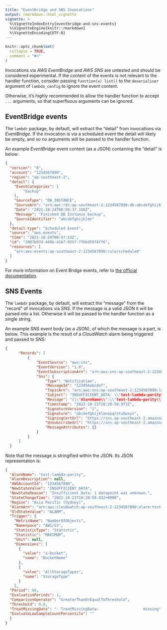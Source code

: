 ```yaml
---
title: "EventBridge and SNS Invocations"
output: rmarkdown::html_vignette
vignette: >
  %\VignetteIndexEntry{eventbridge-and-sns-events}
  %\VignetteEngine{knitr::rmarkdown}
  %\VignetteEncoding{UTF-8}
---
```


```r
knitr::opts_chunk$set(
  collapse = TRUE,
  comment = "#>"
)
```

Invocations via _AWS EventBridge_ and _AWS SNS_ are untested and should be considered 
experimental. If the content of the events is not relevant to the handler
function, consider passing `function(x) list()` to the `deserialiser` argument
of `lambda_config` to ignore the event content.

Otherwise, it's highly recommended to allow the handler function to accept `...` 
arguments, so that superfluous arguments can be ignored.

## EventBridge events

The `lambdr` package, by default, will extract the "detail" from invocations via _EventBridge_. If the invocation is via a scheduled event the detail will likely
be empty, and so no arguments will be passed to the handler function.

An example _EventBridge_ event content (as a JSON) containing the "detail" is
below:

```json
{
  "version": "0",
  "account": "1234567890",
  "region": "ap-southeast-2",
  "detail": {
    "EventCategories": [
        "backup"
    ],
    "SourceType": "DB_INSTANCE",
    "SourceArn": "arn:aws:rds:ap-southeast-2:1234567890:db:abcdefghijklmn",
    "Date": "2021-10-24T08:56:37.156Z",
    "Message": "Finished DB Instance backup",
    "SourceIdentifier": "abcdefghijklmn"
  },
  "detail-type": "Scheduled Event",
  "source": "aws.events",
  "time": "2021-10-24T08:47:23Z",
  "id": "2007b97d-449b-41b7-9257-7fbbd5974ff6",
  "resources": [
    "arn:aws:events:ap-southeast-2:1234567890:rule/scheduled"
  ]
}
```

For more information on Event Bridge events, refer to 
[the official documentation](https://docs.aws.amazon.com/lambda/latest/dg/services-cloudwatchevents.html).

## SNS Events

The `lambdr` package, by default, will extract the "message" from the "record"
of invocations via _SNS_. If the message is a valid JSON it will be parsed into
a list. Otherwise it will be passed to the handler function as a single string.

An example SNS event body (as a JSON), of which the message is a part, is below.
This example is the result of a _CloudWatch_ alarm being triggered and passed to
SNS:

```json
{
      "Records": [
          {
              "EventSource": "aws:sns",
              "EventVersion": "1.0",
              "EventSubscriptionArn": "arn:aws:sns:ap-southeast-2:1234567890:lambda-parity-test:123456abcdef",
              "Sns": {
                  "Type": "Notification",
                  "MessageId": "123456abcdef",
                  "TopicArn": "arn:aws:sns:ap-southeast-2:1234567890:lambda-parity-test",
                  "Subject": "INSUFFICIENT_DATA: \\"test-lambda-parity\\" in Asia Pacific (Sydney)",
                  "Message": "{\\"AlarmName\\":\\"test-lambda-parity\\",\\"AlarmDescription\\":null,\\"AWSAccountId\\":\\"1234567890\\",\\"NewStateValue\\":\\"INSUFFICIENT_DATA\\",\\"NewStateReason\\":\\"Insufficient Data: 1 datapoint was unknown.\\",\\"StateChangeTime\\":\\"2021-10-21T10:20:50.932+0000\\",\\"Region\\":\\"Asia Pacific (Sydney)\\",\\"AlarmArn\\":\\"arn:aws:cloudwatch:ap-southeast-2:1234567890:alarm:test-lambda-parity\\",\\"OldStateValue\\":\\"ALARM\\",\\"Trigger\\":{\\"MetricName\\":\\"NumberOfObjects\\",\\"Namespace\\":\\"AWS/S3\\",\\"StatisticType\\":\\"Statistic\\",\\"Statistic\\":\\"MAXIMUM\\",\\"Unit\\":null,\\"Dimensions\\":[{\\"value\\":\\"random-data\\",\\"name\\":\\"BucketName\\"},{\\"value\\":\\"AllStorageTypes\\",\\"name\\":\\"StorageType\\"}],\\"Period\\":60,\\"EvaluationPeriods\\":1,\\"ComparisonOperator\\":\\"GreaterThanOrEqualToThreshold\\",\\"Threshold\\":0.0,\\"TreatMissingData\\":\\"- TreatMissingData:                    missing\\",\\"EvaluateLowSampleCountPercentile\\":\\"\\"}}",
                  "Timestamp": "2021-10-21T10:20:50.973Z",
                  "SignatureVersion": "1",
                  "Signature": "abcdefghijklmnopqrstubwxyz",
                  "SigningCertUrl": "https://sns.ap-southeast-2.amazonaws.com/SimpleNotificationService-123456abcdef.pem",
                  "UnsubscribeUrl": "https://sns.ap-southeast-2.amazonaws.com/?Action=Unsubscribe&SubscriptionArn=arn:aws:sns:ap-southeast-2:1234567890:lambda-parity-test:123456abcdef",
                  "MessageAttributes": {}
              }
          }
      ]
  }
```

Note that the message is stringified within the JSON. Its JSON representation
is:

```json
{
  "AlarmName": "test-lambda-parity",
  "AlarmDescription": null,
  "AWSAccountId": "1234567890",     
  "NewStateValue": "INSUFFICIENT_DATA",
  "NewStateReason": "Insufficient Data: 1 datapoint was unknown.",
  "StateChangeTime": "2021-10-21T10:20:50.932+0000",
  "Region": "Asia Pacific (Sydney)",
  "AlarmArn": "arn:aws:cloudwatch:ap-southeast-2:1234567890:alarm:test-lambda-parity",
  "OldStateValue": "ALARM",
  "Trigger": {
    "MetricName": "NumberOfObjects",
    "Namespace": "AWS/S3",
    "StatisticType": "Statistic",
    "Statistic": "MAXIMUM",
    "Unit": null,
    "Dimensions": [
      {
        "value": "a-bucket",
        "name": "BucketName"
      },
      {
        "value": "AllStorageTypes",
        "name": "StorageType"
      }
    ],
  "Period": 60,
  "EvaluationPeriods": 1,
  "ComparisonOperator": "GreaterThanOrEqualToThreshold",
  "Threshold": 0.0,
  "TreatMissingData": "- TreatMissingData:                    missing",
  "EvaluateLowSampleCountPercentile": ""
  }
}
```
